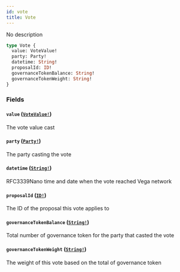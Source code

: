 ```yaml
---
id: vote
title: Vote
---
```


No description

```graphql
type Vote {
  value: VoteValue!
  party: Party!
  datetime: String!
  proposalId: ID!
  governanceTokenBalance: String!
  governanceTokenWeight: String!
}
```

### Fields

#### `value` ([`VoteValue!`](/docs/graphql/enums/vote-value))

The vote value cast

#### `party` ([`Party!`](/docs/graphql/objects/party))

The party casting the vote

#### `datetime` ([`String!`](/docs/graphql/scalars/string))

RFC3339Nano time and date when the vote reached Vega network

#### `proposalId` ([`ID!`](/docs/graphql/scalars/id))

The ID of the proposal this vote applies to

#### `governanceTokenBalance` ([`String!`](/docs/graphql/scalars/string))

Total number of governance token for the party that casted the vote

#### `governanceTokenWeight` ([`String!`](/docs/graphql/scalars/string))

The weight of this vote based on the total of governance token
